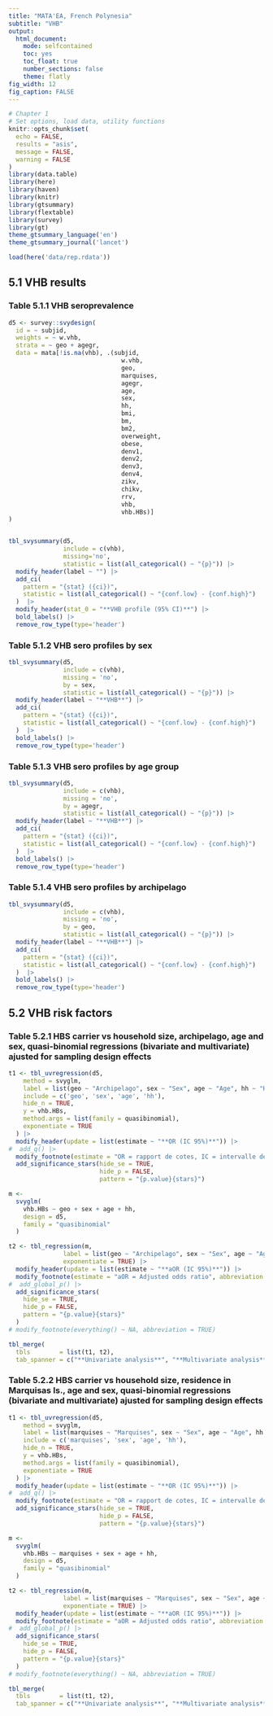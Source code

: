 ```yaml
--- 
title: "MATA'EA, French Polynesia"
subtitle: "VHB"
output:  
  html_document: 
    mode: selfcontained
    toc: yes 
    toc_float: true
    number_sections: false
    theme: flatly
fig_width: 12 
fig_caption: FALSE 
--- 
```

  
```r
# Chapter 1
# Set options, load data, utility functions 
knitr::opts_chunk$set(
  echo = FALSE,
  results = "asis",
  message = FALSE,
  warning = FALSE
)
library(data.table)
library(here)
library(haven)
library(knitr)
library(gtsummary)
library(flextable)
library(survey)
library(gt)
theme_gtsummary_language('en')
theme_gtsummary_journal('lancet')

load(here('data/rep.rdata'))

```


## 5.1 VHB results

### Table 5.1.1 VHB seroprevalence

```r

d5 <- survey::svydesign(
  id = ~ subjid,
  weights = ~ w.vhb,
  strata = ~ geo + agegr,
  data = mata[!is.na(vhb), .(subjid,
                               w.vhb,
                               geo,
                               marquises,
                               agegr,
                               age,
                               sex,
                               hh,
                               bmi,
                               bm,
                               bm2,
                               overweight,
                               obese, 
                               denv1, 
                               denv2, 
                               denv3, 
                               denv4, 
                               zikv, 
                               chikv, 
                               rrv,
                               vhb,
                               vhb.HBs)]
)


tbl_svysummary(d5,
               include = c(vhb),
               missing='no',
               statistic = list(all_categorical() ~ "{p}")) |>
  modify_header(label ~ "") |>
  add_ci(
    pattern = "{stat} ({ci})",
    statistic = list(all_categorical() ~ "{conf.low} - {conf.high}")
  )  |>
  modify_header(stat_0 = "**VHB profile (95% CI)**") |>
  bold_labels() |>  
  remove_row_type(type='header')

```



### Table 5.1.2 VHB sero profiles by sex

```r
tbl_svysummary(d5,
               include = c(vhb),
               missing = 'no',
               by = sex,
               statistic = list(all_categorical() ~ "{p}")) |>
  modify_header(label ~ "**VHB**") |>
  add_ci(
    pattern = "{stat} ({ci})",
    statistic = list(all_categorical() ~ "{conf.low} - {conf.high}")
  )  |>
  bold_labels() |>
  remove_row_type(type='header')

```


### Table 5.1.3 VHB sero profiles by age group

```r
tbl_svysummary(d5,
               include = c(vhb),
               missing = 'no',
               by = agegr,
               statistic = list(all_categorical() ~ "{p}")) |>
  modify_header(label ~ "**VHB**") |>
  add_ci(
    pattern = "{stat} ({ci})",
    statistic = list(all_categorical() ~ "{conf.low} - {conf.high}")
  )  |>
  bold_labels() |>
  remove_row_type(type='header')

```


### Table 5.1.4 VHB sero profiles by archipelago

```r
tbl_svysummary(d5,
               include = c(vhb),
               missing = 'no',
               by = geo,
               statistic = list(all_categorical() ~ "{p}")) |>
  modify_header(label ~ "**VHB**") |>
  add_ci(
    pattern = "{stat} ({ci})",
    statistic = list(all_categorical() ~ "{conf.low} - {conf.high}")
  )  |>
  bold_labels() |>
  remove_row_type(type='header')

```


## 5.2 VHB risk factors

### Table 5.2.1 HBS carrier vs household size, archipelago, age and sex, quasi-binomial regressions (bivariate and multivariate) ajusted for sampling design effects

```r

t1 <- tbl_uvregression(d5,
    method = svyglm,
    label = list(geo ~ "Archipelago", sex ~ "Sex", age ~ "Age", hh ~ "Household size"),
    include = c('geo', 'sex', 'age', 'hh'),
    hide_n = TRUE,
    y = vhb.HBs,
    method.args = list(family = quasibinomial),
    exponentiate = TRUE
  ) |>
  modify_header(update = list(estimate ~ "**OR (IC 95%)**")) |>
#  add_q() |>
  modify_footnote(estimate = "OR = rapport de cotes, IC = intervalle de confiance", abbreviation = TRUE) |>
  add_significance_stars(hide_se = TRUE,
                         hide_p = FALSE,
                         pattern = "{p.value}{stars}")

m <-
  svyglm(
    vhb.HBs ~ geo + sex + age + hh,
    design = d5,
    family = "quasibinomial"
  )

t2 <- tbl_regression(m,
               label = list(geo ~ "Archipelago", sex ~ "Sex", age ~ "Age", hh ~ "Household size"),
               exponentiate = TRUE) |>
  modify_header(update = list(estimate ~ "**aOR (IC 95%)**")) |>
  modify_footnote(estimate = "aOR = Adjusted odds ratio", abbreviation = TRUE) |>
#  add_global_p() |>
  add_significance_stars(
    hide_se = TRUE,
    hide_p = FALSE,
    pattern = "{p.value}{stars}"
  )
# modify_footnote(everything() ~ NA, abbreviation = TRUE)

tbl_merge(
  tbls        = list(t1, t2),
  tab_spanner = c("**Univariate analysis**", "**Multivariate analysis**"))

```

### Table 5.2.2 HBS carrier vs household size, residence in Marquisas Is., age and sex, quasi-binomial regressions (bivariate and multivariate) ajusted for sampling design effects

```r

t1 <- tbl_uvregression(d5,
    method = svyglm,
    label = list(marquises ~ "Marquises", sex ~ "Sex", age ~ "Age", hh ~ "Household size"),
    include = c('marquises', 'sex', 'age', 'hh'),
    hide_n = TRUE,
    y = vhb.HBs,
    method.args = list(family = quasibinomial),
    exponentiate = TRUE
  ) |>
  modify_header(update = list(estimate ~ "**OR (IC 95%)**")) |>
#  add_q() |>
  modify_footnote(estimate = "OR = rapport de cotes, IC = intervalle de confiance", abbreviation = TRUE) |>
  add_significance_stars(hide_se = TRUE,
                         hide_p = FALSE,
                         pattern = "{p.value}{stars}")

m <-
  svyglm(
    vhb.HBs ~ marquises + sex + age + hh,
    design = d5,
    family = "quasibinomial"
  )

t2 <- tbl_regression(m,
               label = list(marquises ~ "Marquises", sex ~ "Sex", age ~ "Age", hh ~ "Household size"),
               exponentiate = TRUE) |>
  modify_header(update = list(estimate ~ "**aOR (IC 95%)**")) |>
  modify_footnote(estimate = "aOR = Adjusted odds ratio", abbreviation = TRUE) |>
#  add_global_p() |>
  add_significance_stars(
    hide_se = TRUE,
    hide_p = FALSE,
    pattern = "{p.value}{stars}"
  )
# modify_footnote(everything() ~ NA, abbreviation = TRUE)

tbl_merge(
  tbls        = list(t1, t2),
  tab_spanner = c("**Univariate analysis**", "**Multivariate analysis**"))

```

